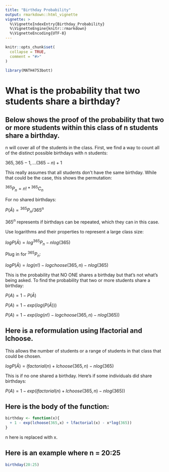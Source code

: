 ```yaml
---
title: "Birthday Probability"
output: rmarkdown::html_vignette
vignette: >
  %\VignetteIndexEntry{Birthday_Probability}
  %\VignetteEngine{knitr::rmarkdown}
  %\VignetteEncoding{UTF-8}
---
```


```r
knitr::opts_chunk$set(
  collapse = TRUE,
  comment = "#>"
)
```

```r
library(MATH4753bott)
```

# What is the probability that two students share a birthday?
## Below shows the proof of the probability that two or more students within this class of n students share a birthday.

n will cover all of the students in the class. 
First, we find a way to count all of the distinct possible birthdays with n students:

$365, 365-1, ... (365-n)+1$

This really assumes that all students don't have the same birthday. While that could be the case, this shows the permutation:

${}^{365}P_n = n!*{}^{365}C_n$

For no shared birthdays:

$P(\bar{A})= {}^{365}P_n/365^n$

$365^n$ represents if birthdays can be repeated, which they can in this case.

Use logarithms and their properties to represent a large class size:

$logP(\bar{A})= log{}^{365}P_n - nlog(365)$

Plug in for ${}^{365}P_n$:

$logP(\bar{A})= log(n!) - log choose(365,n) - nlog(365)$

This is the probability that NO ONE shares a birthday but that's not what's being asked. To find the probability that two or more students share a birthday:

$P(A)= 1 - P(\bar{A})$

$P(A)= 1 - exp(log(P(\bar{A})))$

$P(A)= 1 - exp(log(n!) - log choose(365,n) - nlog(365))$

## Here is a reformulation using lfactorial and lchoose.
This allows the number of students or a range of students in that class that could be chosen.

$logP(\bar{A})= lfactorial(n) + lchoose(365,n) - nlog(365)$

This is if no one shared a birthday.
Here's if some individuals did share birthdays:

$P(A)= 1 - exp(lfactorial(n) + lchoose(365,n) - nlog(365))$

## Here is the body of the function:
```r
birthday <- function(x){
  + 1 - exp(lchoose(365,x) + lfactorial(x) - x*log(365))
}
```
n here is replaced with x.

## Here is an example where n = 20:25
```r
birthday(20:25)
```
